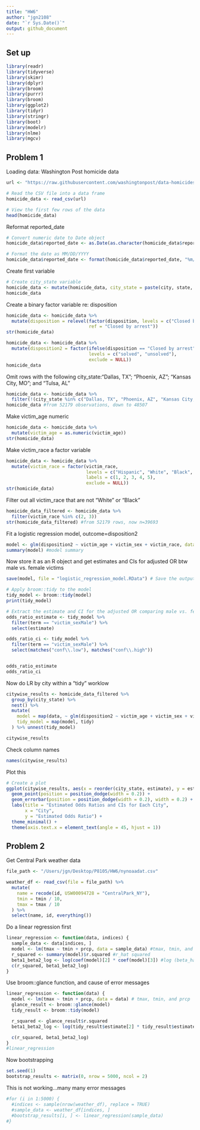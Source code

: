 ```yaml
---
title: "HW6"
author: "jgn2108"
date: "`r Sys.Date()`"
output: github_document
---
```


## Set up
```r
library(readr)
library(tidyverse)
library(skimr)
library(dplyr)
library(broom)
library(purrr)
library(broom)
library(ggplot2)
library(tidyr)
library(stringr)
library(boot)
library(modelr)
library(nlme)
library(mgcv)
```

## Problem 1

Loading data: Washington Post homicide data
```r
url <- "https://raw.githubusercontent.com/washingtonpost/data-homicides/master/homicide-data.csv"

# Read the CSV file into a data frame
homicide_data <- read_csv(url)

# View the first few rows of the data
head(homicide_data)
```
Reformat reported_date
```r
# Convert numeric date to Date object
homicide_data$reported_date <- as.Date(as.character(homicide_data$reported_date), format = "%Y%m%d")

# Format the date as MM/DD/YYYY
homicide_data$reported_date <- format(homicide_data$reported_date, "%m/%d/%Y")
```
Create first variable
```r
# Create city_state variable
homicide_data <- mutate(homicide_data, city_state = paste(city, state, sep = ", "))
homicide_data
```

Create a binary factor variable re: disposition
```r
homicide_data <- homicide_data %>%
  mutate(disposition = relevel(factor(disposition, levels = c("Closed by arrest", "Closed without arrest")),
                               ref = "Closed by arrest"))
str(homicide_data)
```

```r
homicide_data <- homicide_data %>%
  mutate(disposition2 = factor(ifelse(disposition == "Closed by arrest", "solved", "unsolved"),
                               levels = c("solved", "unsolved"),
                               exclude = NULL))
homicide_data
```

Omit rows with the following city_state:"Dallas, TX"; "Phoenix, AZ"; "Kansas City, MO"; and "Tulsa, AL" 
```r
homicide_data <- homicide_data %>%
  filter(!(city_state %in% c("Dallas, TX", "Phoenix, AZ", "Kansas City, MO", "Tulsa, AL")))
homicide_data #from 52179 observations, down to 48507
```

Make victim_age numeric
```r
homicide_data <- homicide_data %>%
  mutate(victim_age = as.numeric(victim_age))
str(homicide_data)
```

Make victim_race a factor variable
```r
homicide_data <- homicide_data %>%
  mutate(victim_race = factor(victim_race, 
                              levels = c("Hispanic", "White", "Black", "Asian", "Other"),
                              labels = c(1, 2, 3, 4, 5),
                              exclude = NULL))
str(homicide_data)
```

Filter out all victim_race that are not "White" or "Black"
```r
homicide_data_filtered <- homicide_data %>%
  filter(victim_race %in% c(2, 3))
str(homicide_data_filtered) #from 52179 rows, now n=39693
```

Fit a logistic regression model, outcome=disposition2
```r
model <- glm(disposition2 ~ victim_age + victim_sex + victim_race, data = homicide_data_filtered, family = "binomial")
summary(model) #model summary

```

Now store it as an R object and get estimates and CIs for adjusted OR btw male vs. female victims
```r
save(model, file = "logistic_regression_model.RData") # Save the output of glm as an R object

# Apply broom::tidy to the model
tidy_model <- broom::tidy(model)
print(tidy_model)

# Extract the estimate and CI for the adjusted OR comparing male vs. female victims
odds_ratio_estimate <- tidy_model %>%
  filter(term == "victim_sexMale") %>%
  select(estimate)

odds_ratio_ci <- tidy_model %>%
  filter(term == "victim_sexMale") %>%
  select(matches("conf\\.low"), matches("conf\\.high"))


odds_ratio_estimate
odds_ratio_ci
```

Now do LR by city within a "tidy" worklow
```r
citywise_results <- homicide_data_filtered %>%
  group_by(city_state) %>%
  nest() %>%
  mutate(
    model = map(data, ~ glm(disposition2 ~ victim_age + victim_sex + victim_race, data = ., family = "binomial", control = list(maxit = 1000))),
    tidy_model = map(model, tidy)
  ) %>% unnest(tidy_model)

citywise_results
```
Check column names
```r
names(citywise_results)
```


Plot this
```r
# Create a plot
ggplot(citywise_results, aes(x = reorder(city_state, estimate), y = estimate, ymin = estimate - 1.96 * std.error, ymax = estimate + 1.96 * std.error)) +
  geom_point(position = position_dodge(width = 0.2)) +
  geom_errorbar(position = position_dodge(width = 0.2), width = 0.2) +
  labs(title = "Estimated Odds Ratios and CIs for Each City",
       x = "City",
       y = "Estimated Odds Ratio") +
  theme_minimal() +
  theme(axis.text.x = element_text(angle = 45, hjust = 1))
```

## Problem 2

Get Central Park weather data
```r
file_path <- "/Users/jgn/Desktop/P8105/HW6/nynoaadat.csv"

weather_df <- read_csv(file = file_path) %>%
  mutate(
    name = recode(id, USW00094728 = "CentralPark_NY"),
    tmin = tmin / 10,
    tmax = tmax / 10
  ) %>%
  select(name, id, everything())
```

Do a linear regression first
```r
linear_regression <- function(data, indices) {
  sample_data <- data[indices, ]
  model <- lm(tmax ~ tmin + prcp, data = sample_data) #tmax, tmin, and prcp
  r_squared <- summary(model)$r.squared #r_hat squared
  beta1_beta2_log <- log(coef(model)[2] * coef(model)[3]) #log (beta_hat_1 * beta_hat_2)
  c(r_squared, beta1_beta2_log)
}
```

Use broom::glance function, and cause of error messages
```r
linear_regression <- function(data) {
  model <- lm(tmax ~ tmin + prcp, data = data) # tmax, tmin, and prcp
  glance_result <- broom::glance(model)
  tidy_result <- broom::tidy(model)

  r_squared <- glance_result$r.squared
  beta1_beta2_log <- log(tidy_result$estimate[2] * tidy_result$estimate[3])

  c(r_squared, beta1_beta2_log)
}
#linear_regression
```

Now bootstrapping
```r
set.seed(1) 
bootstrap_results <- matrix(0, nrow = 5000, ncol = 2)
```

This is not working...many many error messages
```r
#for (i in 1:5000) {
  #indices <- sample(nrow(weather_df), replace = TRUE)
  #sample_data <- weather_df[indices, ]
  #bootstrap_results[i, ] <- linear_regression(sample_data)
#}
```




